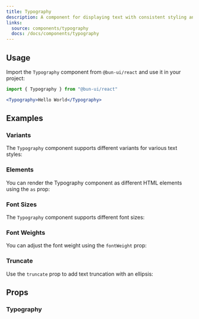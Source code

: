 ```yaml
---
title: Typography
description: A component for displaying text with consistent styling and formatting.
links:
  source: components/typography
  docs: /docs/components/typography
---
```


<ComponentPreview name="typography-basic" />

## Usage

Import the `Typography` component from `@bun-ui/react` and use it in your project:

```jsx
import { Typography } from "@bun-ui/react"
```

```jsx
<Typography>Hello World</Typography>
```

## Examples

### Variants

The `Typography` component supports different variants for various text styles:

<ComponentPreview name="typography-variants" />

### Elements

You can render the Typography component as different HTML elements using the `as` prop:

<ComponentPreview name="typography-elements" />

### Font Sizes

The `Typography` component supports different font sizes:

<ComponentPreview name="typography-sizes" />

### Font Weights

You can adjust the font weight using the `fontWeight` prop:

<ComponentPreview name="typography-weights" />

### Truncate

Use the `truncate` prop to add text truncation with an ellipsis:

<ComponentPreview name="typography-truncate" />

## Props

### Typography

<APITable interfaceName="TypographyProps" />
